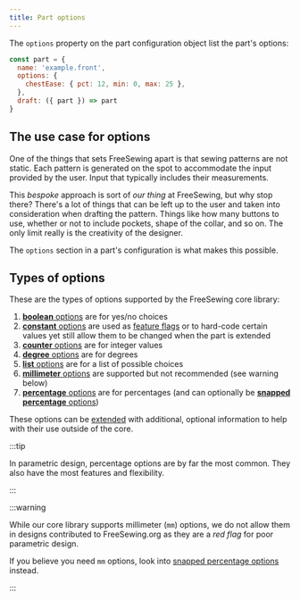 ```yaml
---
title: Part options
---
```


The `options` property on the part configuration object 
list the part's options:

```js
const part = {
  name: 'example.front',
  options: {
    chestEase: { pct: 12, min: 0, max: 25 },
  },
  draft: ({ part }) => part
}
```

## The use case for options

One of the things that sets FreeSewing apart is that sewing patterns are not
static. Each pattern is generated on the spot to accommodate the input
provided by the user. Input that typically includes their measurements.

This _bespoke_ approach is sort of _our thing_ at FreeSewing,
but why stop there?
There's a lot of things that can be left up to the user and taken into
consideration when drafting the pattern. Things like how many buttons to use,
whether or not to include pockets, shape of the collar, and so on. The only
limit really is the creativity of the designer.

The `options` section in a part's configuration is what makes this
possible.

## Types of options

These are the types of options supported by the FreeSewing core library:

1. [**boolean** options][bool] are for yes/no choices
2. [**constant** options][const] are used as [feature flags](https://en.wikipedia.org/wiki/Feature_toggle) or to hard-code certain values yet still allow them to be changed when the part is extended
3. [**counter** options][count] are for integer values
4. [**degree** options][deg] are for degrees
5. [**list** options][list] are for a list of possible choices
6. [**millimeter** options][mm] are supported but not recommended (see warning below)
7. [**percentage** options][pct] are for percentages (and can optionally be [**snapped percentage** options][snapped])

These options can be [extended][extend] with additional, optional
information to help with their use outside of the core.

:::tip

In parametric design, percentage options are by far the most common.
They also have the most features and flexibility.

:::

:::warning

While our core library supports millimeter (`mm`) options, 
we do not allow them in designs contributed to FreeSewing.org 
as they are a _red flag_ for poor parametric design.

If you believe you need `mm` options, look into [snapped
percentage options][snapped] instead.

:::

[bool]: /reference/api/part/config/options/bool
[const]: /reference/api/part/config/options/const
[count]: /reference/api/part/config/options/counter
[deg]: /reference/api/part/config/options/deg
[list]: /reference/api/part/config/options/list
[pct]: /reference/api/part/config/options/pct
[snapped]: /reference/api/part/config/options/pct/snap
[mm]: /reference/api/part/config/options/mm
[extend]: /reference/api/part/config/options/extend
